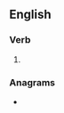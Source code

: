 ==English==

===Verb===
{{head|en|verb form}}

# {{en-past of|pleasure}}

===Anagrams===
* {{anagrams|en|præludes}}